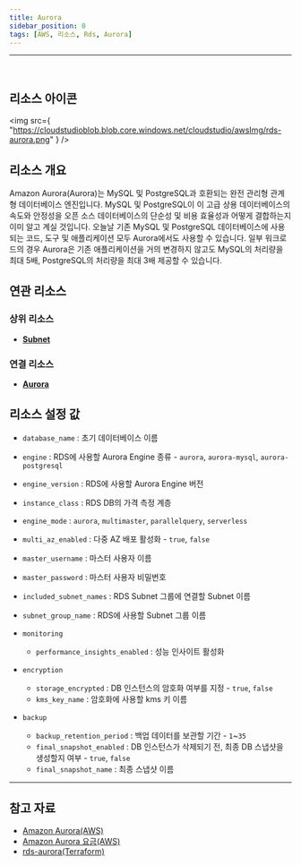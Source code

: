 ```yaml
---
title: Aurora
sidebar_position: 0
tags: [AWS, 리소스, Rds, Aurora]
---
```


<hr />
<br />

## 리소스 아이콘

<img
    src={
        "https://cloudstudioblob.blob.core.windows.net/cloudstudio/awsImg/rds-aurora.png"
    }
/>

## 리소스 개요

Amazon Aurora(Aurora)는 MySQL 및 PostgreSQL과 호환되는 완전 관리형 관계형 데이터베이스 엔진입니다. MySQL 및 PostgreSQL이 이 고급 상용 데이터베이스의 속도와 안정성을 오픈 소스 데이터베이스의 단순성 및 비용 효율성과 어떻게 결합하는지 이미 알고 계실 것입니다. 오늘날 기존 MySQL 및 PostgreSQL 데이터베이스에 사용되는 코드, 도구 및 애플리케이션 모두 Aurora에서도 사용할 수 있습니다. 일부 워크로드의 경우 Aurora은 기존 애플리케이션을 거의 변경하지 않고도 MySQL의 처리량을 최대 5배, PostgreSQL의 처리량을 최대 3배 제공할 수 있습니다.

## 연관 리소스

### 상위 리소스

-   [**Subnet**](https://docs.cstudio.app/docs/resource/aws/Vpc/Subnet)

### 연결 리소스

-   [**Aurora**](https://docs.cstudio.app/docs/resource/aws/Rds/Aurora)

## 리소스 설정 값

-   `database_name` : 초기 데이터베이스 이름
-   `engine` : RDS에 사용할 Aurora Engine 종류 - `aurora`, `aurora-mysql`, `aurora-postgresql`
-   `engine_version` : RDS에 사용할 Aurora Engine 버전
-   `instance_class` : RDS DB의 가격 측정 계층
-   `engine_mode` : `aurora`, `multimaster`, `parallelquery`, `serverless`
-   `multi_az_enabled` : 다중 AZ 배포 활성화 - `true`, `false`
-   `master_username` : 마스터 사용자 이름
-   `master_password` : 마스터 사용자 비밀번호
-   `included_subnet_names` : RDS Subnet 그룹에 연결할 Subnet 이름
-   `subnet_group_name` : RDS에 사용할 Subnet 그룹 이름
-   `monitoring`
    -   `performance_insights_enabled` : 성능 인사이트 활성화
-   `encryption`

    -   `storage_encrypted` : DB 인스턴스의 암호화 여부를 지정 - `true`, `false`
    -   `kms_key_name` : 암호화에 사용할 kms 키 이름

-   `backup`
    -   `backup_retention_period` : 백업 데이터를 보관할 기간 - `1`~`35`
    -   `final_snapshot_enabled` : DB 인스턴스가 삭제되기 전, 최종 DB 스냅샷을 생성할지 여부 - `true`, `false`
    -   `final_snapshot_name` : 최종 스냅샷 이름

---

## 참고 자료

-   [Amazon Aurora(AWS)](https://docs.aws.amazon.com/ko_kr/AmazonRDS/latest/AuroraUserGuide/CHAP_AuroraOverview.html)
-   [Amazon Aurora 요금(AWS)](https://aws.amazon.com/ko/rds/aurora/pricing/?nc2=type_a)
-   [rds-aurora(Terraform)](https://registry.terraform.io/modules/terraform-aws-modules/rds-aurora/aws/latest)
